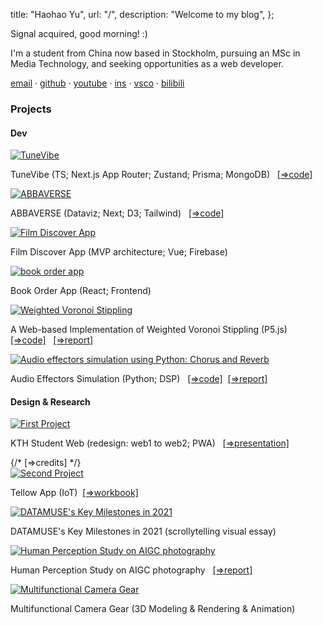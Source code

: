 
  title: "Haohao Yu",
  url: "/",
  description: "Welcome to my blog",
};


 

Signal acquired, good morning! :)

I'm a student from China now based in Stockholm, pursuing an MSc in Media Technology, and seeking opportunities as a web developer.

[email](mailto:haohao.yu1123@gamil.com) · [github](https://github.com/haohao2021) · [youtube](https://youtube.com/@haohao-zc6vf?si=A3366d8WQQj4OJD8) · [ins](https://www.instagram.com/haohao.yu1123/) · [vsco](https://vsco.co/haohaoyu1123/gallery) · [bilibili](https://space.bilibili.com/280293477?spm_id_from=333.999.0.0)

### Projects

#### Dev

<div className="portfolio-grid">

  <div className="portfolio-item">
    <a href="https://tune-vibe.vercel.app/">
      <img
        className="portfolio-image"
        src="https://res.cloudinary.com/moonbomber/image/upload/t_square ratio/v1730279236/blog/TuneVibe-screenshot_pjtrcs.png"
        alt="TuneVibe"
      />
    </a>
    <p className="portfolio-description">TuneVibe (TS; Next.js App Router; Zustand; Prisma; MongoDB) &nbsp;
    <a href="https://github.com/louai20/TuneVibe" style={{ textDecoration: 'underline' }}>[⇒code]</a></p>
  </div>

  <div className="portfolio-item">
    <a href="https://abbaverse.vercel.app/">
      <img
        className="portfolio-image"
        src="https://res.cloudinary.com/moonbomber/image/upload/t_square ratio/v1721717167/blog/%E6%9C%AA%E5%91%BD%E5%90%8D%E7%9A%84%E8%AE%BE%E8%AE%A1_liwd35.png"
        alt="ABBAVERSE"
      />
    </a>
    <p className="portfolio-description">ABBAVERSE (Dataviz; Next; D3; Tailwind) &nbsp;
    <a href="https://github.com/haohao2021/abbaverse" style={{ textDecoration: 'underline' }}>[⇒code]</a></p>
  </div>

  <div className="portfolio-item">
    <a href="https://filmfit-598ae.web.app">
      <img
        className="portfolio-image"
        src="https://res.cloudinary.com/moonbomber/image/upload/b_rgb:FFFFFF/c_pad,ar_1:1/v1716307829/blog/Snipaste_2024-05-21_18-09-08_y62xsh.png"
        alt="Film Discover App"
      />
    </a>
    <p className="portfolio-description">Film Discover App (MVP architecture; Vue; Firebase)</p>
  </div>

  <div className="portfolio-item">
    <a href="https://book-order-app-six-lac.vercel.app/">
      <img
        className="portfolio-image"
        src="https://res.cloudinary.com/moonbomber/image/upload/v1710886996/blog/book-order-app_dzugix.png"
        alt="book order app"
      />
    </a>
    <p className="portfolio-description">Book Order App (React; Frontend)</p>
  </div>

  <div className="portfolio-item">
    <a href="https://haohao2021.github.io/DH2323-dev-blog/">
      <img
        className="portfolio-image"
        src="https://res.cloudinary.com/moonbomber/image/upload/t_square ratio/v1725870292/blog/Proj_-_Weighted_Voronoi_Stippling_zocwaz.png"
        alt="Weighted Voronoi Stippling"
      />
    </a>
    <p className="portfolio-description">A Web-based Implementation of Weighted Voronoi Stippling (P5.js) &nbsp;
    <a href="https://editor.p5js.org/haohao2021/sketches/vppkHBtip" style={{ textDecoration: 'underline' }}>[⇒code]</a> &nbsp;
    <a href="https://drive.google.com/file/d/1pJsqQHff8FEduaqChJy6yoVPJjeNdzfS/view?usp=sharing" style={{ textDecoration: 'underline' }}>[⇒report]</a></p>
  </div>

  <div className="portfolio-item">
    <a href="https://youtu.be/9XGxIW4JsmU">
      <img
        className="portfolio-image"
        src="https://res.cloudinary.com/moonbomber/image/upload/v1710751224/blog/audio-effector-video_inf0rq.jpg"
        alt="Audio effectors simulation using Python: Chorus and Reverb"
      />
    </a>
    <p className="portfolio-description">Audio Effectors Simulation (Python; DSP) &nbsp; 
    <a href="https://github.com/haohao2021/audio-effectors-project/tree/main/scripts" style={{ textDecoration: 'underline' }}>[⇒code]</a>&nbsp;
     <a href="https://drive.google.com/file/d/1f95zgGzCOq1RYJaJvPadXpMMCYh46xMK/view?usp=sharing" style={{ textDecoration: 'underline' }}>[⇒report]</a></p>
  </div>







</div>

#### Design & Research

<div className="portfolio-grid">
  <div className="portfolio-item">
    <a href="https://www.figma.com/proto/Jtv0imFv4qZFsT32mH5NXw/KTH-Student-Web?node-id=34-1981&starting-point-node-id=34%3A1981&mode=design&t=QGz0E0dPCFJ6FWCw-1">
      <img
        className="portfolio-image"
        src="https://res.cloudinary.com/moonbomber/image/upload/v1712101157/blog/KTH_Student_Web_-_img_bu6zft.png"
        alt="First Project"
      />
    </a>
    <p className="portfolio-description">KTH Student Web (redesign: web1 to web2; PWA) &nbsp;
    <a href="https://prezi.com/view/uFxs12HfhdaLWeqkl3X9/" style={{ textDecoration: 'underline' }}>[⇒presentation]</a></p>
    {/* <CreditsModal >[⇒credits]</CreditsModal> */}
  </div>

  <div className="portfolio-item">
    <a href="https://www.figma.com/proto/BcMtYE21DSTQhCgybBIJAG/Tellow-App?node-id=1-723&starting-point-node-id=1%3A723&mode=design&t=kaU8uEHhd17Q7N0b-1">
      <img
        className="portfolio-image"
        src="https://res.cloudinary.com/moonbomber/image/upload/v1712098847/blog/Tellow_proj_-_img_graoty.png"
        alt="Second Project"
      />
    </a>
    <p className="portfolio-description">Tellow App (IoT)&nbsp;
    <a href="https://drive.google.com/file/d/1xUHM70ZVCJYHCs4WOGS-VwxZ6OpMKfy0/view?usp=sharing" style={{ textDecoration: 'underline' }}>[⇒workbook]</a></p>
  </div>

   <div className="portfolio-item">
    <a href="https://datamuse.guokr.com/desktop?page=nyt">
      <img
        className="portfolio-image"
        src="https://res.cloudinary.com/moonbomber/image/upload/v1710679461/blog/DATAMUSE_s_Key_Milestones_in_2021_qr9m6h.jpg"
        alt="DATAMUSE's Key Milestones in 2021"
      />
    </a>
    <p className="portfolio-description">DATAMUSE's Key Milestones in 2021 (scrollytelling visual essay)</p>
  </div>

   <div className="portfolio-item">
    <a href="https://drive.google.com/file/d/1c_qQkrkGPXc9o0iqp28-1uoP2MLQz1Cb/view?usp=sharing">
      <img
        className="portfolio-image"
        src="https://res.cloudinary.com/moonbomber/image/upload/v1712095913/blog/AIGC_photography_study_proj_-_img_dnkzvf.png"
        alt="Human Perception Study on AIGC photography"
      />
    </a>
    <p className="portfolio-description">Human Perception Study on AIGC photography &nbsp;
    <a href="https://drive.google.com/file/d/16JEQfyGnobaYsHF6v06T9dmtu1RNPIxJ/view?usp=sharing" style={{ textDecoration: 'underline' }}>[⇒report]</a></p>
  </div>

  <div className="portfolio-item">
    <a href="https://www.youtube.com/watch?v=ePv_fzAan2c">
      <img
        className="portfolio-image"
        src="https://res.cloudinary.com/moonbomber/image/upload/v1710684277/blog/IMG_8415_kogrbs.jpg"
        alt="Multifunctional Camera Gear"
      />
    </a>
    <p className="portfolio-description">Multifunctional Camera Gear (3D Modeling & Rendering & Animation)</p>
  </div>

  
</div>

<Analytics />
